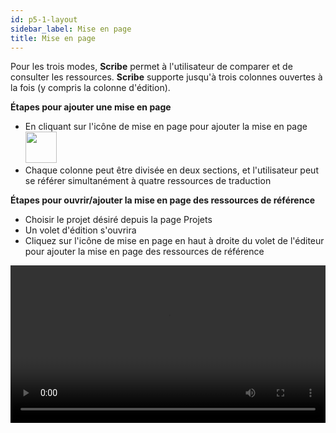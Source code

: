 ```yaml
---
id: p5-1-layout
sidebar_label: Mise en page
title: Mise en page
---
```


Pour les trois modes, **Scribe** permet à l'utilisateur de comparer et de consulter les ressources. **Scribe** supporte jusqu'à trois colonnes ouvertes à la fois (y compris la colonne d'édition).

**Étapes pour ajouter une mise en page**

- En cliquant sur l'icône de mise en page pour ajouter la mise en page <img src="/assets/newcolumn.png" width="50px" alt="" />
- Chaque colonne peut être divisée en deux sections, et l'utilisateur peut se référer simultanément à quatre ressources de traduction

**Étapes pour ouvrir/ajouter la mise en page des ressources de référence**

- Choisir le projet désiré depuis la page Projets
- Un volet d'édition s'ouvrira
- Cliquez sur l'icône de mise en page en haut à droite du volet de l'éditeur pour ajouter la mise en page des ressources de référence

<video controls src="/assets/add-columns.mov" width="100%" type="video/mov">


